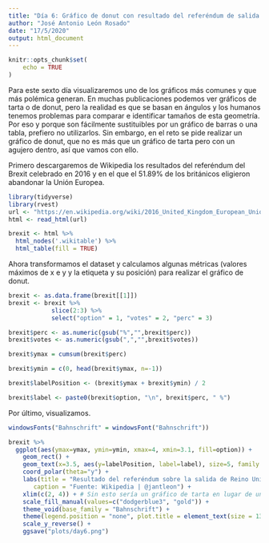 ```yaml
---
title: "Día 6: Gráfico de donut con resultado del referéndum de salida del Reino Unido de la Unión Europea"
author: "José Antonio León Rosado"
date: "17/5/2020"
output: html_document
---
```


```r
knitr::opts_chunk$set(
	echo = TRUE
)
```

Para este sexto día visualizaremos uno de los gráficos más comunes y que más polémica generan. En muchas publicaciones podemos ver gráficos de tarta o de donut, pero la realidad es que se basan en ángulos y los humanos tenemos problemas para comparar e identificar tamaños de esta geometría. Por eso y porque son fácilmente sustituibles por un gráfico de barras o una tabla, prefiero no utilizarlos. Sin embargo, en el reto se pide realizar un gráfico de donut, que no es más que un gráfico de tarta pero con un agujero dentro, así que vamos con ello.

Primero descargaremos de Wikipedia los resultados del referéndum del Brexit celebrado en 2016 y en el que el 51.89% de los británicos eligieron abandonar la Unión Europea.

```r
library(tidyverse)
library(rvest)
url <- "https://en.wikipedia.org/wiki/2016_United_Kingdom_European_Union_membership_referendum"
html <- read_html(url)

brexit <- html %>% 
  html_nodes('.wikitable') %>%      
  html_table(fill = TRUE)
```

Ahora transformamos el dataset y calculamos algunas métricas (valores máximos de x e y y la etiqueta y su posición) para realizar el gráfico de donut.

```r
brexit <- as.data.frame(brexit[[1]])
brexit <- brexit %>% 
            slice(2:3) %>% 
            select("option" = 1, "votes" = 2, "perc" = 3)

brexit$perc <- as.numeric(gsub("%","",brexit$perc))
brexit$votes <- as.numeric(gsub(",","",brexit$votes))

brexit$ymax = cumsum(brexit$perc)

brexit$ymin = c(0, head(brexit$ymax, n=-1))

brexit$labelPosition <- (brexit$ymax + brexit$ymin) / 2

brexit$label <- paste0(brexit$option, "\n", brexit$perc, " %")
```

Por último, visualizamos.

```r

windowsFonts("Bahnschrift" = windowsFont("Bahnschrift"))

brexit %>% 
  ggplot(aes(ymax=ymax, ymin=ymin, xmax=4, xmin=3.1, fill=option)) +
    geom_rect() +
    geom_text(x=3.5, aes(y=labelPosition, label=label), size=5, family = "Bahnschrift") +
    coord_polar(theta="y") +
    labs(title = "Resultado del referéndum sobre la salida de Reino Unido de la Unión Europea",
       caption = "Fuente: Wikipedia | @jantleon") +
    xlim(c(2, 4)) + # Sin esto sería un gráfico de tarta en lugar de uno de donut.
    scale_fill_manual(values=c("dodgerblue3", "gold")) +
    theme_void(base_family = "Bahnschrift") +
    theme(legend.position = "none", plot.title = element_text(size = 13, face = "bold", hjust = 0.5)) +
    scale_y_reverse() +
    ggsave("plots/day6.png")
```